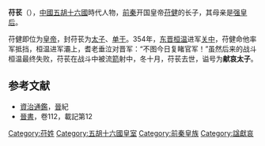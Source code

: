 '''苻苌'''（{{bd|？||354年||catIdx=F}}），[[中國|中國]][[五胡十六國|五胡十六國]]時代人物，[[前秦|前秦]]开国皇帝[[苻健|苻健]]的长子，其母亲是[[强皇后|强皇后]]。

苻健即位为[[皇帝|皇帝]]，封苻苌为[[太子|太子]]、[[单于|单于]]。354年，[[东晋|东晋]][[桓温|桓温]]进军[[关中|关中]]，苻健命他率军抵挡，桓温进军灞上，耆老垂泣对晋军：“不图今日复睹官军！”虽然后来的战斗桓温最终失败，苻苌在战斗中被流[[箭|箭]]射中，冬十月，苻苌去世，谥号为'''献哀太子'''。

==参考文献==
{{wikisource|晉書/卷112|晉書苻健載記}}
*[[資治通鑑|資治通鑑]]，[[晉|晉]]紀
*[[晉書|晉書]]，卷112，載記第12

[[Category:苻姓|Category:苻姓]]  
[[Category:五胡十六國皇室|Category:五胡十六國皇室]] 
[[Category:前秦皇族|Category:前秦皇族]]
[[Category:諡獻哀|Category:諡獻哀]]